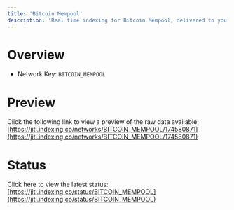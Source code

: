 ```yaml
---
title: 'Bitcoin Mempool'
description: 'Real time indexing for Bitcoin Mempool; delivered to you'
---
```


# Overview
- Network Key: `BITCOIN_MEMPOOL`

# Preview
Click the following link to view a preview of the raw data available: [https://jiti.indexing.co/networks/BITCOIN_MEMPOOL/174580871](https://jiti.indexing.co/networks/BITCOIN_MEMPOOL/174580871)

# Status
Click here to view the latest status: [https://jiti.indexing.co/status/BITCOIN_MEMPOOL](https://jiti.indexing.co/status/BITCOIN_MEMPOOL)
